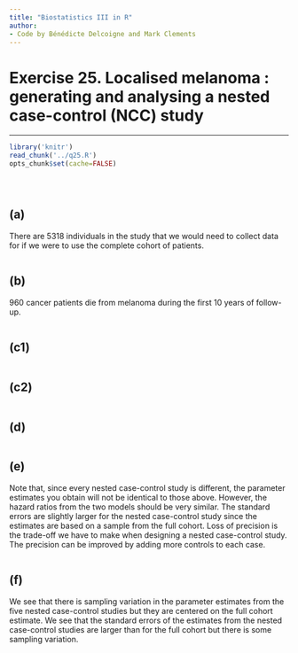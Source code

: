 ```yaml
---
title: "Biostatistics III in R"
author:
- Code by Bénédicte Delcoigne and Mark Clements
---
```


# Exercise 25. Localised melanoma : generating and analysing a nested case-control (NCC) study #

-----------

```r
library('knitr')
read_chunk('../q25.R')
opts_chunk$set(cache=FALSE)
```


```r
```

```r
```

```r
```

## (a) ## 

There are 5318 individuals in the study that we would need to
        collect data for if we were to use the complete cohort
        of patients.
		
```r
```

## (b) ## 
960 cancer patients die from melanoma during the first 10 years
        of follow-up.

```r
```

## (c1) ## 

```r
```

## (c2) ## 

```r
```

## (d) ## 

```r
```

## (e) ## 
Note that, since every nested case-control study is different,
        the parameter estimates you obtain will not be identical to
        those above. However, the hazard ratios from the two models
        should be very similar. The standard errors are slightly larger
        for the nested case-control study since the estimates are based
        on a sample from the full cohort. Loss of precision is the
        trade-off we have to make when designing a nested
        case-control study. The precision can be improved by adding more
        controls to each case.

```r
```

## (f) ## 
We see that there is sampling variation in
        the parameter estimates from the five nested case-control
        studies but they are centered on the full cohort estimate. We
        see that the standard errors of the estimates from the nested
        case-control studies are larger than for the full cohort but
        there is some sampling variation.
		
```r
```

```r
```
